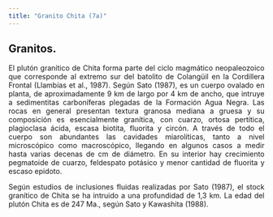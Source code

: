 ```yaml
---
title: "Granito Chita (7a)"
---
```


<div style="text-align: justify">

## Granitos.

El plutón granítico de Chita forma parte del ciclo magmático neopaleozoico que corresponde al extremo sur del batolito de Colangüil en la Cordillera Frontal (Llambías et al., 1987). Según Sato (1987), es un cuerpo ovalado en planta, de aproximadamente 9 km de largo por 4 km de ancho, que intruye a sedimentitas carboníferas plegadas de la Formación Agua Negra. Las rocas en general presentan textura granosa mediana a gruesa y su composición es esencialmente granítica, con cuarzo, ortosa pertítica, plagioclasa ácida, escasa biotita, fluorita y circón. A través de todo el cuerpo son abundantes las cavidades miarolíticas, tanto a nivel microscópico como macroscópico, llegando en algunos casos a medir hasta varias decenas de cm de diámetro. En su interior hay crecimiento pegmatoide de cuarzo, feldespato potásico y menor cantidad de fluorita y escaso epidoto.

Según estudios de inclusiones fluidas realizadas por Sato (1987), el stock granítico de Chita se ha intruido a una profundidad de 1,3 km. La edad del plutón Chita es de 247 Ma., según Sato y Kawashita (1988).

<div/>
